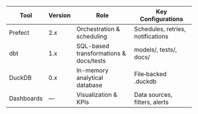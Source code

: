 | Tool       | Version | Role                             | Key Configurations                  |
|------------|---------|----------------------------------|-------------------------------------|
| Prefect    | 2.x     | Orchestration & scheduling       | Schedules, retries, notifications   |
| dbt        | 1.x     | SQL-based transformations & docs/tests | models/, tests/, docs/     |
| DuckDB     | 0.x     | In-memory analytical database    | File‐backed .duckdb                 |
| Dashboards | —       | Visualization & KPIs             | Data sources, filters, alerts       |

